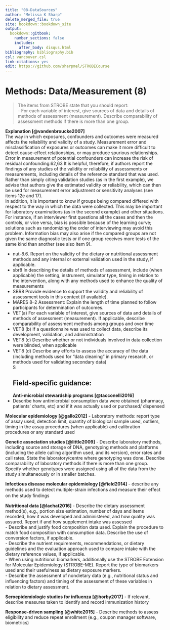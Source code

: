 ---
title: "08-DataSources"
author: "Melissa K Sharp"
delete_merged_file: true
site: bookdown::bookdown_site
output:
  bookdown::gitbook:
    number_sections: false 
    includes: 
      after_body: disqus.html
bibliography: bibliography.bib
csl: vancouver.csl
link-citations: yes
edit: https://github.com/sharpmel/STROBECourse
---

# Methods: Data/Measurement (8)  
> The items from STROBE state that you should report:  
-	For each variable of interest, give sources of data and details of methods of assessment (measurement). Describe comparability of assessment methods if there is more than one group.   

**Explanation [@vandenbroucke2007]**</br>
The way in which exposures, confounders and outcomes were measured affects the reliability and validity of a study. Measurement error and misclassification of exposures or outcomes can make it more difficult to detect cause-effect
relationships, or may produce spurious relationships. Error in measurement of potential confounders can increase the risk of residual confounding.62,63 It is helpful, therefore, if authors report the findings of any studies of the validity or reliability of assessments or measurements, including details of the reference standard that was used. Rather than simply citing validation studies (as in the first example), we advise that authors give the estimated validity or reliability, which can then be used for measurement error adjustment or sensitivity analyses (see items 12e and 17).
</br>
In addition, it is important to know if groups being compared differed with respect to the way in which the data were collected. This may be important for laboratory examinations (as in the second example) and other situations. For instance, if an interviewer first questions all the cases and then the controls, or vice versa, bias is possible because of the learning curve; solutions such as randomizing the order of interviewing may avoid this problem. Information bias may
also arise if the compared groups are not given the same diagnostic tests or if one group receives more tests of the
same kind than another (see also item 9).


-	nut-8.6. Report on the validity of the dietary or nutritional assessment methods and any internal or external validation used in the study, if applicable.  
-	sbr8 In describing the details of methods of assessment, include (when applicable) the setting, instrument, simulator type, timing in relation to the intervention, along with any methods used to enhance the quality of measurements   
-	SBR8 Provide evidence to support the validity and reliability of assessment tools in this context (if available).  
-	MARES 8–2 Assessment: Explain the length of time planned to follow participants for determination of outcomes.  
-	VET(a) For each variable of interest, give sources of data and details of methods of assessment (measurement). If applicable, describe comparability of assessment methods among groups and over time  
-	VET8 (b) If a questionnaire was used to collect data, describe its development, validation, and administration  
-	VET8 (c) Describe whether or not individuals involved in data collection were blinded, when applicable  
-	VET8 (d) Describe any eﬀorts to assess the accuracy of the data (including methods used for “data cleaning” in primary research, or methods used for validating secondary data)  
S
<h2> Field-specific guidance:</h2>
**Anti-microbial stewardship programs [@tacconelli2016]**
-	Describe how antimicrobial consumption data were obtained (pharmacy, patients’ charts, etc) and if it was actually used or purchased/ dispensed  

**Molecular epidemiology [@gallo2012]** 
-	Laboratory methods: report type of assay used, detection limit, quantity of biological sample used, outliers, timing in the assay procedures (when applicable) and calibration procedures or any standard used  

**Genetic association studies [@little2009]**
-	Describe laboratory methods, including source and storage of DNA, genotyping methods and platforms (including the allele calling algorithm used, and its version), error rates and call rates.  State the laboratory/centre where genotyping was done. Describe comparability of laboratory methods if there is more than one group. Specify whether genotypes were assigned using all of the data from the study simultaneously or in smaller batches.  

**Infectious disease molecular epidemiology [@field2014]** 
- describe any methods used to detect multiple-strain infections and measure their eﬀect on the study ﬁndings  

**Nutritional data [@lachat2016]**
-	Describe the dietary assessment method(s), e.g., portion size estimation, number of days and items recorded, how it was developed and administered, and how quality was assured. Report if and how supplement intake was assessed  
-	 Describe and justify food composition data used. Explain the procedure to match food composition with consumption data. Describe the use of conversion factors, if applicable.  
-	Describe the nutrient requirements, recommendations, or dietary guidelines and the evaluation approach used to compare intake with the dietary reference values, if applicable.  
-	When using nutritional biomarkers, additionally use the STROBE Extension for Molecular Epidemiology (STROBE-ME). Report the type of biomarkers used and their usefulness as dietary exposure markers.  
-	Describe the assessment of nondietary data (e.g., nutritional status and inﬂuencing factors) and timing of the assessment of these variables in relation to dietary assessment.  

**Seroepidemiologic studies for influenza [@horby2017]**
-	If relevant, describe measures taken to identify and record immunization history  

**Response-driven sampling [@white2015]** 
-	Describe methods to assess eligibility and reduce repeat enrollment (e.g., coupon manager software, biometrics)  